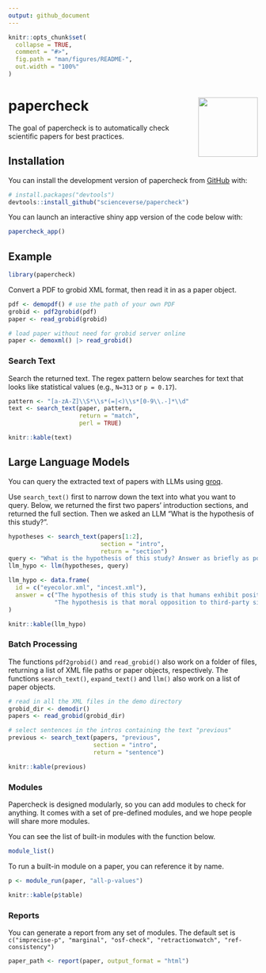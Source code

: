 ```yaml
---
output: github_document
---
```


<!-- README.md is generated from README.Rmd. Please edit that file -->

```r
knitr::opts_chunk$set(
  collapse = TRUE,
  comment = "#>",
  fig.path = "man/figures/README-",
  out.width = "100%"
)
```

# papercheck <img src="man/figures/logo.png" align="right" height="120" alt="" />

<!-- badges: start -->
<!-- badges: end -->

The goal of papercheck is to automatically check scientific papers for best practices.

## Installation

You can install the development version of papercheck from [GitHub](https://github.com/) with:

``` r
# install.packages("devtools")
devtools::install_github("scienceverse/papercheck")
```

You can launch an interactive shiny app version of the code below with:

``` r
papercheck_app()
```

## Example

```r
library(papercheck)
```

Convert a PDF to grobid XML format, then read it in as a paper object.

```r
pdf <- demopdf() # use the path of your own PDF
grobid <- pdf2grobid(pdf)
paper <- read_grobid(grobid)
```

```r
# load paper without need for grobid server online
paper <- demoxml() |> read_grobid()
```


### Search Text 

Search the returned text. The regex pattern below searches for text that looks like statistical values (e.g., `N=313` or `p = 0.17`).

```r
pattern <- "[a-zA-Z]\\S*\\s*(=|<)\\s*[0-9\\.-]*\\d"
text <- search_text(paper, pattern, 
                    return = "match", 
                    perl = TRUE)
```

```r
knitr::kable(text)
```

## Large Language Models

You can query the extracted text of papers with LLMs using [groq](https://console.groq.com/docs/).

Use `search_text()` first to narrow down the text into what you want to query. Below, we returned the first two papers' introduction sections, and returned the full section. Then we asked an LLM "What is the hypothesis of this study?".

```r
hypotheses <- search_text(papers[1:2], 
                          section = "intro", 
                          return = "section")
query <- "What is the hypothesis of this study? Answer as briefly as possible."
llm_hypo <- llm(hypotheses, query)
```

```r
llm_hypo <- data.frame(
  id = c("eyecolor.xml", "incest.xml"),
  answer = c("The hypothesis of this study is that humans exhibit positive sexual imprinting, where individuals choose partners with physical characteristics similar to those of their opposite-sex parent.", 
             "The hypothesis is that moral opposition to third-party sibling incest is greater among individuals with other-sex siblings than among individuals with same-sex siblings.")
)

knitr::kable(llm_hypo)
```

### Batch Processing

The functions `pdf2grobid()` and `read_grobid()` also work on a folder of files, returning a list of XML file paths or paper objects, respectively. The functions `search_text()`, `expand_text()` and `llm()` also work on a list of paper objects.

```r
# read in all the XML files in the demo directory
grobid_dir <- demodir()
papers <- read_grobid(grobid_dir)

# select sentences in the intros containing the text "previous"
previous <- search_text(papers, "previous", 
                        section = "intro", 
                        return = "sentence")
```

```r
knitr::kable(previous)
```

### Modules

Papercheck is designed modularly, so you can add modules to check for anything. It comes with a set of pre-defined modules, and we hope people will share more modules.

You can see the list of built-in modules with the function below.

```r
module_list()
```

To run a built-in module on a paper, you can reference it by name.

```r
p <- module_run(paper, "all-p-values")
```


```r
knitr::kable(p$table)
```

### Reports

You can generate a report from any set of modules. The default set is `c("imprecise-p", "marginal", "osf-check", "retractionwatch", "ref-consistency")`

```r
paper_path <- report(paper, output_format = "html")
```




